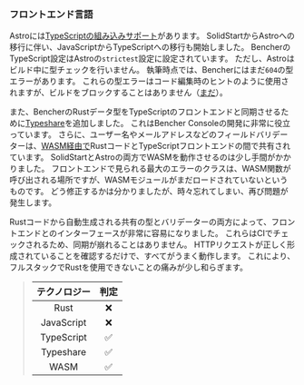 ### フロントエンド言語

Astroには[TypeScriptの組み込みサポート][astro typescript]があります。
SolidStartからAstroへの移行に伴い、JavaScriptからTypeScriptへの移行も開始しました。
BencherのTypeScript設定はAstroの`strictest`設定に設定されています。
ただし、Astroはビルド中に型チェックを行いません。
執筆時点では、Bencherにはまだ`604`の型エラーがあります。
これらの型エラーはコード編集時のヒントのように使用されますが、ビルドをブロックすることはありません（[まだ][github issue 557]）。

また、BencherのRustデータ型をTypeScriptのフロントエンドと同期させるために[Typeshare][typeshare github]を追加しました。
これはBencher Consoleの開発に非常に役立っています。
さらに、ユーザー名やメールアドレスなどのフィールドバリデーターは、[WASM経由で][github wasm bindgen]RustコードとTypeScriptフロントエンドの間で共有されています。
SolidStartとAstroの両方でWASMを動作させるのは少し手間がかかりました。
フロントエンドで見られる最大のエラーのクラスは、WASM関数が呼び出される場所ですが、WASMモジュールがまだロードされていないというものです。
どう修正するかは分かりましたが、時々忘れてしまい、再び問題が発生します。

Rustコードから自動生成される共有の型とバリデーターの両方によって、フロントエンドとのインターフェースが非常に容易になりました。
これらはCIでチェックされるため、同期が崩れることはありません。
HTTPリクエストが正しく形成されていることを確認するだけで、すべてがうまく動作します。
これにより、フルスタックでRustを使用できないことの痛みが少し和らぎます。

> | テクノロジー | 判定 |
> | :--------: | :-----: |
> |    Rust    |    ❌    |
> | JavaScript |    ❌    |
> | TypeScript |    ✅    |
> | Typeshare  |    ✅    |
> |    WASM    |    ✅    |

[astro typescript]: https://docs.astro.build/ja/guides/typescript/
[github issue 557]: https://github.com/bencherdev/bencher/issues/557
[typeshare github]: https://github.com/1Password/typeshare
[github wasm bindgen]: https://github.com/rustwasm/wasm-bindgen
